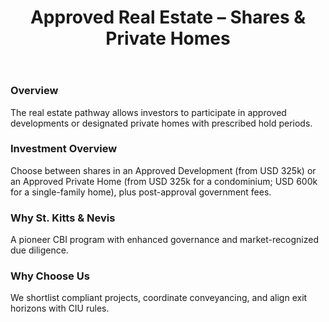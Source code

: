 ﻿---
program: real-estate
vertical: citizenship
kind: program
title: Approved Real Estate – Shares & Private Homes
country: St. Kitts & Nevis
countrySlug: saintkitts
programSlug: real-estate
tagline: Invest in an approved development or private home and obtain citizenship.
currency: USD
timelineMonths: 6
minInvestment: 325000
tags: ["CBI", "real estate", "Caribbean", "asset-backed"]

heroImage: "/images/citizenship/st-kitts-nevis/st-kitts-nevis-realestate.webp"
heroVideo: "/images/personal/video/sample.mp4" # optional
heroPoster: "/images/citizenship/st-kitts-nevis/st-kitts-nevis-realestate.webp" # optional

brochure: "/brochures/residency/canada/startupvisa.pdf"

prices:
  - label: Approved development shares (from)
    amount: 325000
    notes: "Hold minimum 7 years before resale (per current regulations)."
  - label: Approved private home (condominium) (from)
    amount: 325000
  - label: Approved private home (single-family dwelling) (from)
    amount: 600000
  - label: Government post-approval fee (main applicant)
    amount: 25000
  - label: Government post-approval fee (spouse)
    amount: 15000
  - label: Government post-approval fee (each child)
    amount: 10000
  - label: Due diligence fee (main applicant)
    amount: 10000
  - label: Due diligence fee (each dependent age 16+)
    amount: 7500
  - label: Application processing fee (per person)
    amount: 250
  - label: Passport issuance (per person)
    amount: 350

benefits:
  - Asset-backed route with potential yield/resale.
  - Include family members on one application.
  - Long-standing program and reputable framework.

requirements:
  - Invest in an Approved Development or approved private home at or above the threshold.
  - Maintain the holding period per regulations.
  - Pass due diligence and complete interview.

disqualifiers:
  - Attempting to finance the threshold via prohibited sources.
  - Projects not listed as approved by the CIU.
  - Adverse background or sanctions findings.

quickCheck:
  questions:
    - id: "capital"
      label: "Capital for USD 325k–600k plus fees?"
      desc: "Threshold depends on development vs. private home."
    - id: "hold"
      label: "Comfortable with 7-year hold?"
      desc: "Applies to development/private home (per rules)."
    - id: "kyc"
      label: "KYC/AML ready?"
      desc: "Source of funds, police certs, and interview."
  policy:
    type: "all"
  verdict:
    successTitle: "Likely eligible"
    successText: "Real estate route appears feasible."
    cautionTitle: "Possibly eligible"
    cautionText: "We’ll validate project status and financing."
  ctas:
    primaryHref: "/PersonalBooking"
    primaryText: "Book a Free Consultation"
    secondaryHref: "/citizenship/saintkitts"
    secondaryText: "Other SKN routes"

processSteps:
  - title: Choose an approved project
    description: Select from the CIU’s current list of approved developments or private homes.
  - title: Submit application & due diligence
    description: CIU reviews; interview follows.
  - title: Approval in principle
    description: Execute purchase; pay government and due diligence fees.
  - title: Citizenship & passports
    description: Receive certificate; apply for passports.

faq:
  - q: Can I resell to another CBI applicant?
    a: For developments/private homes, resale and re-use for CBI are subject to specific hold periods and rules set by CIU and SROs.
  - q: Are rental yields typical?
    a: Yield depends on the project and rental pool; not guaranteed.

seo:
  title: St. Kitts & Nevis – Citizenship via Real Estate
  description: Invest from USD 325,000 in an approved development or private home and secure citizenship. See fees, holds and steps.
---

### Overview

The real estate pathway allows investors to participate in approved developments or designated private homes with prescribed hold periods.

### Investment Overview

Choose between shares in an Approved Development (from USD 325k) or an Approved Private Home (from USD 325k for a condominium; USD 600k for a single-family home), plus post-approval government fees.

### Why St. Kitts & Nevis

A pioneer CBI program with enhanced governance and market-recognized due diligence.

### Why Choose Us

We shortlist compliant projects, coordinate conveyancing, and align exit horizons with CIU rules.
